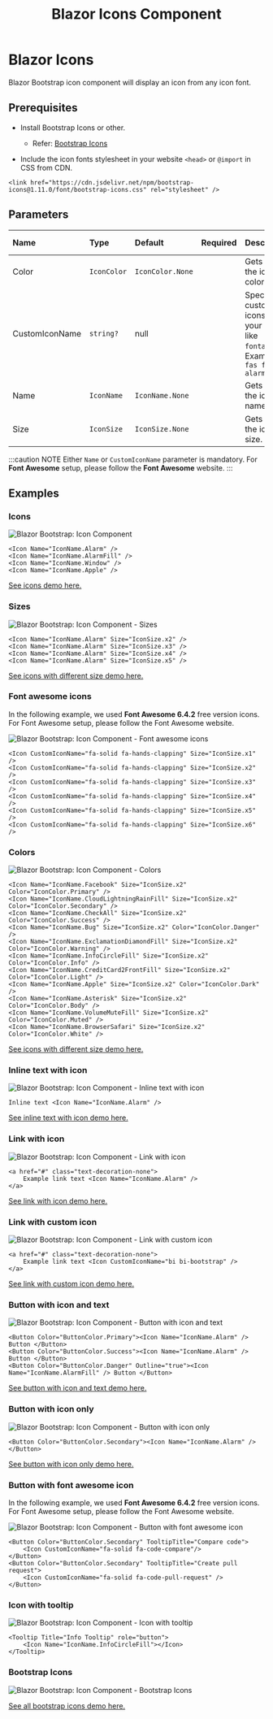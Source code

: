 ﻿---
title: Blazor Icons Component
description: Use Blazor Bootstrap tooltip component to add custom tooltips to your web pages.
image: https://i.imgur.com/8HcjpiK.png

sidebar_label: Icons
sidebar_position: 1
---


# Blazor Icons

Blazor Bootstrap icon component will display an icon from any icon font.

<CarbonAd />

## Prerequisites

- Install Bootstrap Icons or other.
  - Refer: [Bootstrap Icons](https://icons.getbootstrap.com/)

- Include the icon fonts stylesheet in your website `<head>` or `@import` in CSS from CDN.
```
<link href="https://cdn.jsdelivr.net/npm/bootstrap-icons@1.11.0/font/bootstrap-icons.css" rel="stylesheet" />
```

## Parameters

| Name | Type | Default | Required | Description | Added Version |
|:--|:--|:--|:--|:--|:--|
| Color | `IconColor` | `IconColor.None` | | Gets or sets the icon color. | 1.9.0 |
| CustomIconName | `string?` | null | | Specify custom icons of your own, like `fontawesome`. Example: `fas fa-alarm-clock` | 1.0.0 |
| Name | `IconName` | `IconName.None` | | Gets or sets the icon name. | 1.0.0 |
| Size | `IconSize` | `IconSize.None` | | Gets or sets the icon size. | 1.0.0 |

:::caution NOTE
Either `Name` or `CustomIconName` parameter is mandatory. For **Font Awesome** setup, please follow the **Font Awesome** website.
:::

## Examples

### Icons

<img src="https://i.imgur.com/WClg4kQ.jpg" alt="Blazor Bootstrap: Icon Component" />

```cshtml {} showLineNumbers
<Icon Name="IconName.Alarm" />
<Icon Name="IconName.AlarmFill" />
<Icon Name="IconName.Window" />
<Icon Name="IconName.Apple" />
```
[See icons demo here.](https://demos.blazorbootstrap.com/icons#examples)

### Sizes

<img src="https://i.imgur.com/ko7c6k3.jpg" alt="Blazor Bootstrap: Icon Component - Sizes" />

```cshtml {} showLineNumbers
<Icon Name="IconName.Alarm" Size="IconSize.x2" />
<Icon Name="IconName.Alarm" Size="IconSize.x3" />
<Icon Name="IconName.Alarm" Size="IconSize.x4" />
<Icon Name="IconName.Alarm" Size="IconSize.x5" />
```
[See icons with different size demo here.](https://demos.blazorbootstrap.com/icons#sizes)

### Font awesome icons

In the following example, we used **Font Awesome 6.4.2** free version icons. For Font Awesome setup, please follow the Font Awesome website.

<img src="https://i.imgur.com/aUuJE34.png" alt="Blazor Bootstrap: Icon Component - Font awesome icons" />

```cshtml {} showLineNumbers
<Icon CustomIconName="fa-solid fa-hands-clapping" Size="IconSize.x1" />
<Icon CustomIconName="fa-solid fa-hands-clapping" Size="IconSize.x2" />
<Icon CustomIconName="fa-solid fa-hands-clapping" Size="IconSize.x3" />
<Icon CustomIconName="fa-solid fa-hands-clapping" Size="IconSize.x4" />
<Icon CustomIconName="fa-solid fa-hands-clapping" Size="IconSize.x5" />
<Icon CustomIconName="fa-solid fa-hands-clapping" Size="IconSize.x6" />
```

### Colors

<img src="https://i.imgur.com/pUutAt8.png" alt="Blazor Bootstrap: Icon Component - Colors" />

```cshtml {} showLineNumbers
<Icon Name="IconName.Facebook" Size="IconSize.x2" Color="IconColor.Primary" />
<Icon Name="IconName.CloudLightningRainFill" Size="IconSize.x2" Color="IconColor.Secondary" />
<Icon Name="IconName.CheckAll" Size="IconSize.x2" Color="IconColor.Success" />
<Icon Name="IconName.Bug" Size="IconSize.x2" Color="IconColor.Danger" />
<Icon Name="IconName.ExclamationDiamondFill" Size="IconSize.x2" Color="IconColor.Warning" />
<Icon Name="IconName.InfoCircleFill" Size="IconSize.x2" Color="IconColor.Info" />
<Icon Name="IconName.CreditCard2FrontFill" Size="IconSize.x2" Color="IconColor.Light" />
<Icon Name="IconName.Apple" Size="IconSize.x2" Color="IconColor.Dark" />
<Icon Name="IconName.Asterisk" Size="IconSize.x2" Color="IconColor.Body" />
<Icon Name="IconName.VolumeMuteFill" Size="IconSize.x2" Color="IconColor.Muted" />
<Icon Name="IconName.BrowserSafari" Size="IconSize.x2" Color="IconColor.White" />
```
[See icons with different size demo here.](https://demos.blazorbootstrap.com/icons#colors)

### Inline text with icon

<img src="https://i.imgur.com/eNKFAKg.jpg" alt="Blazor Bootstrap: Icon Component - Inline text with icon" />

```cshtml {} showLineNumbers
Inline text <Icon Name="IconName.Alarm" />
```
[See inline text with icon demo here.](https://demos.blazorbootstrap.com/icons#inline-text-with-icon)

### Link with icon

<img src="https://i.imgur.com/pDpv29z.jpg" alt="Blazor Bootstrap: Icon Component - Link with icon" />

```cshtml {} showLineNumbers
<a href="#" class="text-decoration-none">
    Example link text <Icon Name="IconName.Alarm" />
</a>
```
[See link with icon demo here.](https://demos.blazorbootstrap.com/icons#link-with-icon)

### Link with custom icon

<img src="https://i.imgur.com/KNFvgiS.jpg" alt="Blazor Bootstrap: Icon Component - Link with custom icon" />

```cshtml {} showLineNumbers
<a href="#" class="text-decoration-none">
    Example link text <Icon CustomIconName="bi bi-bootstrap" />
</a>
```
[See link with custom icon demo here.](https://demos.blazorbootstrap.com/icons#link-with-custom-icon)

### Button with icon and text

<img src="https://i.imgur.com/Pkzbm1Q.jpg" alt="Blazor Bootstrap: Icon Component - Button with icon and text" />

```cshtml {} showLineNumbers
<Button Color="ButtonColor.Primary"><Icon Name="IconName.Alarm" /> Button </Button>
<Button Color="ButtonColor.Success"><Icon Name="IconName.Alarm" /> Button </Button>
<Button Color="ButtonColor.Danger" Outline="true"><Icon Name="IconName.AlarmFill" /> Button </Button>
```
[See button with icon and text demo here.](https://demos.blazorbootstrap.com/icons#button-with-icon-and-text)

### Button with icon only

<img src="https://i.imgur.com/3WClQmS.jpg" alt="Blazor Bootstrap: Icon Component - Button with icon only" />

```cshtml {} showLineNumbers
<Button Color="ButtonColor.Secondary"><Icon Name="IconName.Alarm" /></Button>
```
[See button with icon only demo here.](https://demos.blazorbootstrap.com/icons#button-with-icon-only)

### Button with font awesome icon

In the following example, we used **Font Awesome 6.4.2** free version icons. For Font Awesome setup, please follow the Font Awesome website.

<img src="https://i.imgur.com/GWppafv.png" alt="Blazor Bootstrap: Icon Component - Button with font awesome icon" />

```cshtml {} showLineNumbers
<Button Color="ButtonColor.Secondary" TooltipTitle="Compare code">
    <Icon CustomIconName="fa-solid fa-code-compare"/>
</Button>
<Button Color="ButtonColor.Secondary" TooltipTitle="Create pull request">
    <Icon CustomIconName="fa-solid fa-code-pull-request" />
</Button>
```

### Icon with tooltip

<img src="https://i.imgur.com/OwfxRXn.png" alt="Blazor Bootstrap: Icon Component - Icon with tooltip" />

```cshtml {} showLineNumbers
<Tooltip Title="Info Tooltip" role="button">
    <Icon Name="IconName.InfoCircleFill"></Icon>
</Tooltip>
```

### Bootstrap Icons

<img src="https://i.imgur.com/8HcjpiK.png" alt="Blazor Bootstrap: Icon Component - Bootstrap Icons" />

[See all bootstrap icons demo here.](https://demos.blazorbootstrap.com/icons#bootstrap-icons)